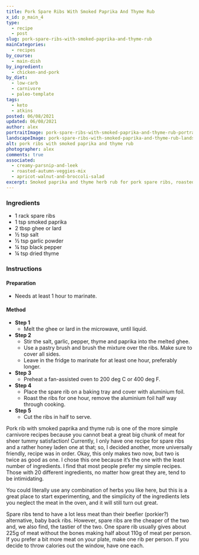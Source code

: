 ```yaml
---
title: Pork Spare Ribs With Smoked Paprika And Thyme Rub
x_id: p_main_4
type:
  - recipe
  - post
slug: pork-spare-ribs-with-smoked-paprika-and-thyme-rub
mainCategories: 
  - recipes
by_course:
  - main-dish
by_ingredient:
  - chicken-and-pork
by_diet:
  - low-carb
  - carnivore
  - paleo-template
tags:
  - keto
  - atkins
posted: 06/08/2021
updated: 06/08/2021
author: alex
portraitImage: pork-spare-ribs-with-smoked-paprika-and-thyme-rub-portrait.png
landscapeImage: pork-spare-ribs-with-smoked-paprika-and-thyme-rub-landscape.png
alt: pork ribs with smoked paprika and thyme rub
photographer: alex
comments: true
associated:
  - creamy-parsnip-and-leek
  - roasted-autumn-veggies-mix
  - apricot-walnut-and-broccoli-salad
excerpt: Smoked paprika and thyme herb rub for pork spare ribs, roasted in the oven.
---
```


<Ingredients>

### Ingredients
    
  - 1 rack spare ribs
  - 1 tsp smoked paprika
  - 2 tbsp ghee or lard
  - ½ tsp salt
  - ½ tsp garlic powder
  - ¼ tsp black pepper
  - ¼ tsp dried thyme

</Ingredients>

<Instructions>

### Instructions

#### Preparation

  - Needs at least 1 hour to marinate.

#### Method

  - **Step 1**
    - Melt the ghee or lard in the microwave, until liquid.
  - **Step 2**
    - Stir the salt, garlic, pepper, thyme and paprika into the melted ghee.
    - Use a pastry brush and brush the mixture over the ribs. Make sure to cover all sides.
    - Leave in the fridge to marinate for at least one hour, preferably longer.
  - **Step 3**
    - Preheat a fan-assisted oven to 200 deg C or 400 deg F.
  - **Step 4**
    - Place the spare rib on a baking tray and cover with aluminium foil.
    - Roast the ribs for one hour, remove the aluminium foil half way through cooking.
  - **Step 5**
    - Cut the ribs in half to serve.

</Instructions>

<RecipeBody>

Pork rib with smoked paprika and thyme rub is one of the more simple carnivore recipes because you cannot beat a great big chunk of meat for sheer tummy satisfaction! Currently, I only have one recipe for spare ribs and a rather honey laden one at that; so, I decided another, more universally friendly, recipe was in order. Okay, this only makes two now, but two is twice as good as one. I chose this one because it’s the one with the least number of ingredients. I find that most people prefer my simple recipes. Those with 20 different ingredients, no matter how great they are, tend to be intimidating.

You could literally use any combination of herbs you like here, but this is a great place to start experimenting, and the simplicity of the ingredients lets you neglect the meat in the oven, and it will still turn out great.

Spare ribs tend to have a lot less meat than their beefier (porkier?) alternative, baby back ribs. However, spare ribs are the cheaper of the two and, we also find, the tastier of the two.  One spare rib usually gives about 225g of meat without the bones making half about 110g of meat per person. If you prefer a bit more meat on your plate, make one rib per person. If you decide to throw calories out the window, have one each.

</RecipeBody>


